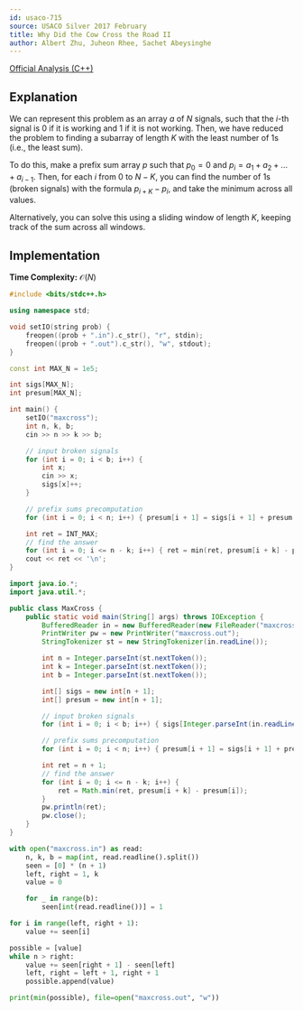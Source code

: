 ```yaml
---
id: usaco-715
source: USACO Silver 2017 February
title: Why Did the Cow Cross the Road II
author: Albert Zhu, Juheon Rhee, Sachet Abeysinghe
---
```

[Official Analysis (C++)](http://www.usaco.org/current/data/sol_maxcross_silver_feb17.html)

## Explanation

We can represent this problem as an array $a$ of $N$ signals, such that the $i$-th signal is $0$ if it is working and $1$ if it is not working. Then, we have reduced the problem to finding a subarray of length $K$ with the least number of $1$s (i.e., the least sum).

To do this, make a prefix sum array $p$ such that $p_0 = 0$ and $p_i = a_1 + a_2 + ... + a_{i-1}$. Then, for each $i$ from $0$ to $N - K$, you can find the number of $1$s (broken signals) with the formula $p_{i + K} - p_i$, and take the minimum across all values.

Alternatively, you can solve this using a sliding window of length $K$, keeping track of the sum across all windows.

## Implementation

**Time Complexity:** $\mathcal{O}(N)$

<LanguageSection>

<CPPSection>

```cpp
#include <bits/stdc++.h>

using namespace std;

void setIO(string prob) {
	freopen((prob + ".in").c_str(), "r", stdin);
	freopen((prob + ".out").c_str(), "w", stdout);
}

const int MAX_N = 1e5;

int sigs[MAX_N];
int presum[MAX_N];

int main() {
	setIO("maxcross");
	int n, k, b;
	cin >> n >> k >> b;

	// input broken signals
	for (int i = 0; i < b; i++) {
		int x;
		cin >> x;
		sigs[x]++;
	}

	// prefix sums precomputation
	for (int i = 0; i < n; i++) { presum[i + 1] = sigs[i + 1] + presum[i]; }

	int ret = INT_MAX;
	// find the answer
	for (int i = 0; i <= n - k; i++) { ret = min(ret, presum[i + k] - presum[i]); }
	cout << ret << '\n';
}
```

</CPPSection>

<JavaSection>

```java
import java.io.*;
import java.util.*;

public class MaxCross {
	public static void main(String[] args) throws IOException {
		BufferedReader in = new BufferedReader(new FileReader("maxcross.in"));
		PrintWriter pw = new PrintWriter("maxcross.out");
		StringTokenizer st = new StringTokenizer(in.readLine());

		int n = Integer.parseInt(st.nextToken());
		int k = Integer.parseInt(st.nextToken());
		int b = Integer.parseInt(st.nextToken());

		int[] sigs = new int[n + 1];
		int[] presum = new int[n + 1];

		// input broken signals
		for (int i = 0; i < b; i++) { sigs[Integer.parseInt(in.readLine())]++; }

		// prefix sums precomputation
		for (int i = 0; i < n; i++) { presum[i + 1] = sigs[i + 1] + presum[i]; }

		int ret = n + 1;
		// find the answer
		for (int i = 0; i <= n - k; i++) {
			ret = Math.min(ret, presum[i + k] - presum[i]);
		}
		pw.println(ret);
		pw.close();
	}
}
```

</JavaSection>

<PySection>

```py
with open("maxcross.in") as read:
	n, k, b = map(int, read.readline().split())
	seen = [0] * (n + 1)
	left, right = 1, k
	value = 0

	for _ in range(b):
		seen[int(read.readline())] = 1

for i in range(left, right + 1):
	value += seen[i]

possible = [value]
while n > right:
	value += seen[right + 1] - seen[left]
	left, right = left + 1, right + 1
	possible.append(value)

print(min(possible), file=open("maxcross.out", "w"))
```

</PySection>
</LanguageSection>
